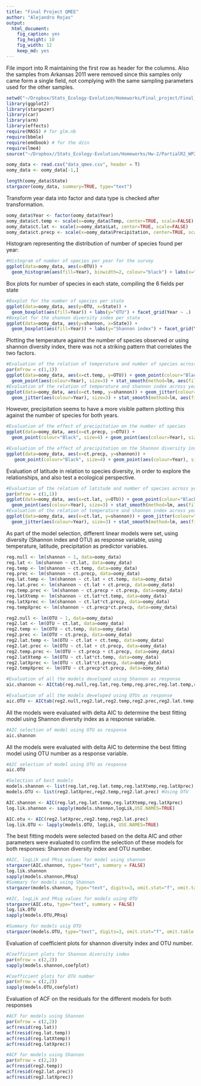 ```yaml
---
title: "Final Project QMEE"
author: "Alejandro Rojas"
output:
  html_document:
    fig_caption: yes
    fig_height: 10
    fig_width: 12
    keep_md: yes
---
```



File import into R maintaining the first row as header for the columns.  Also the samples from Arkansas 2011 were removed since this samples only came form a single field, not complying with the same sampling parameters used for the other samples.
```r
setwd("~/Dropbox/Stats_Ecology-Evolution/Homeworks/Final_project/Final_Project_QMEE/")
library(ggplot2)
library(stargazer)
library(car)
library(arm)
library(effects)
require(MASS) # for glm.nb
require(bbmle)
require(emdbook) # for the dzin
require(lme4)
source("~/Dropbox//Stats_Ecology-Evolution/Homeworks/Hw-2/PartialR2_WP2012_ID.R")

oomy_data <- read.csv("data_qmee.csv", header = T)
oomy_data <- oomy_data[-1,]
```

```r
length(oomy_data$State)
stargazer(oomy_data, summary=TRUE, type="text")
```

Transform year data into factor and data type is checked after transformation.
```r
oomy_data$Year <- factor(oomy_data$Year)
oomy_data$ct.temp <- scale(x=oomy_data$Temp, center=TRUE, scale=FALSE)
oomy_data$ct.lat <- scale(x=oomy_data$Lat, center=TRUE, scale=FALSE)
oomy_data$ct.precp <- scale(x=oomy_data$Precipitation, center=TRUE, scale=FALSE)
```

Histogram representing the distribution of number of species found per year:
```r
#Histogram of number of species per year for the survey
ggplot(data=oomy_data, aes(x=OTU)) +
  geom_histogram(aes(fill=Year), binwidth=2, colour="black") + labs(x="OTU") + facet_grid(Year ~ .)
```

Box plots for number of species in each state, compiling the 6 fields per state
```r
#Boxplot for the number of species per state
ggplot(data=oomy_data, aes(y=OTU, x=State)) +
  geom_boxplot(aes(fill=Year)) + labs(y="OTU") + facet_grid(Year ~ .)
#Boxplot for the shannon diversity index per state
ggplot(data=oomy_data, aes(y=shannon, x=State)) +
  geom_boxplot(aes(fill=Year)) + labs(y="Shannon index") + facet_grid(Year ~ .)
```

Plotting the temperature against the number of species observed or using shannon diversity index, there was not a striking pattern that correlates the two factors.  
```r
#Evaluation of the relation of temperature and number of species across years
par(mfrow = c(1,1))
ggplot(data=oomy_data, aes(x=ct.temp, y=OTU)) + geom_point(colour="Black", size=4) +
  geom_point(aes(colour=Year), size=3) + stat_smooth(method=lm, aes(fill=Year)) + labs(x="Temperature (ºC)", y="OTU") 
#Evaluation of the relation of temperature and shannon index across years
ggplot(data=oomy_data, aes(x=ct.temp, y=shannon)) + geom_jitter(colour="Black", size=4) +
  geom_jitter(aes(colour=Year), size=3) + stat_smooth(method=lm, aes(fill=Year)) + labs(x="Temperature (ºC)", y="Shannon index") 
```

However, precipitation seems to have a more visible pattern plotting this against the number of species for both years.
```r
#Evaluation of the effect of precipitation on the number of species
ggplot(data=oomy_data, aes(x=ct.precp, y=OTU)) +
  geom_point(colour="Black", size=4) + geom_point(aes(colour=Year), size=3) + stat_smooth(method=lm, aes(fill=Year)) + labs(x="Precipitation (mm)", y="OTU")                                                                     

#Evaluation of the effect of precipitation on the Shannon diversity index
ggplot(data=oomy_data, aes(x=ct.precp, y=shannon)) + 
   geom_point(colour="Black", size=4) + geom_point(aes(colour=Year), size=3) + stat_smooth(method=lm, aes(fill=Year)) + labs(x="Precipitation (mm)", y="Shannon index")
```

Evaluation of latitude in relation to species diversity, in order to explore the relationships, and also test a ecological perspective.
```r
#Evaluation of the relation of latitude and number of species across years
par(mfrow = c(1,1))
ggplot(data=oomy_data, aes(x=ct.lat, y=OTU)) + geom_point(colour="Black", size=4) +
  geom_point(aes(colour=Year), size=3) + stat_smooth(method=lm, aes(fill=Year)) + labs(x="Latitude", y="OTU") 
#Evaluation of the relation of temperature and shannon index across years
ggplot(data=oomy_data, aes(x=ct.lat, y=shannon)) + geom_jitter(colour="Black", size=4) +
  geom_jitter(aes(colour=Year), size=3) + stat_smooth(method=lm, aes(fill=Year)) + labs(x="Latitude", y="Shannon index") 
```

As part of the model selection, different linear models were set, using diversity (Shannon index and OTU) as response variable, using temperature, latitude, precipitation as predictor variables. 
```r
reg.null <- lm(shannon ~ 1, data=oomy_data)
reg.lat <- lm(shannon ~ ct.lat, data=oomy_data)
reg.temp <- lm(shannon ~ ct.temp, data=oomy_data)
reg.prec <- lm(shannon ~ ct.precp, data=oomy_data)
reg.lat.temp <- lm(shannon ~ ct.lat + ct.temp, data=oomy_data)
reg.lat.prec <- lm(shannon ~ ct.lat + ct.precp, data=oomy_data)
reg.temp.prec <- lm(shannon ~ ct.precp + ct.precp, data=oomy_data)
reg.latXtemp <- lm(shannon ~ ct.lat*ct.temp, data=oomy_data)
reg.latXprec <- lm(shannon ~ ct.lat*ct.precp, data=oomy_data)
reg.tempXprec <- lm(shannon ~ ct.precp*ct.precp, data=oomy_data)

reg2.null <- lm(OTU ~ 1, data=oomy_data)
reg2.lat <- lm(OTU ~ ct.lat, data=oomy_data)
reg2.temp <- lm(OTU ~ ct.temp, data=oomy_data)
reg2.prec <- lm(OTU ~ ct.precp, data=oomy_data)
reg2.lat.temp <- lm(OTU ~ ct.lat + ct.temp, data=oomy_data)
reg2.lat.prec <- lm(OTU ~ ct.lat + ct.precp, data=oomy_data)
reg2.temp.prec <- lm(OTU ~ ct.precp + ct.precp, data=oomy_data)
reg2.latXtemp <- lm(OTU ~ ct.lat*ct.temp, data=oomy_data)
reg2.latXprec <- lm(OTU ~ ct.lat*ct.precp, data=oomy_data)
reg2.tempXprec <- lm(OTU ~ ct.precp*ct.precp, data=oomy_data)
```


```r
#Evaluation of all the models developed using Shannon as response
aic.shannon <- AICtab(reg.null,reg.lat,reg.temp,reg.prec,reg.lat.temp,reg.lat.prec,reg.temp.prec,reg.latXtemp,reg.latXprec,reg.tempXprec, weights=TRUE)

#Evaluation of all the models developed using OTUs as response
aic.OTU <- AICtab(reg2.null,reg2.lat,reg2.temp,reg2.prec,reg2.lat.temp,reg2.lat.prec,reg2.temp.prec,reg2.latXtemp,reg2.latXprec,reg2.tempXprec, weights=TRUE)
```

All the models were evaluated with delta AIC to determine the best fitting model using Shannon diversity index as a response variable.
```r
#AIC selection of model using OTU as response
aic.shannon
```

All the models were evaluated with delta AIC to determine the best fitting model using OTU number as a response variable.
```r
#AIC selection of model using OTU as response
aic.OTU
```

```r
#Selection of best models
models.shannon <- list(reg.lat,reg.lat.temp,reg.latXtemp,reg.latXprec) #Using shannon index
models.OTU <- list(reg2.latXprec,reg2.temp,reg2.lat.prec) #Using OTU

AIC.shannon <- AIC(reg.lat,reg.lat.temp,reg.latXtemp,reg.latXprec)
log.lik.shannon <- sapply(models.shannon,logLik,USE.NAMES=TRUE)

AIC.otu <- AIC(reg2.latXprec,reg2.temp,reg2.lat.prec)
log.lik.OTU <- lapply(models.OTU, logLik, USE.NAMES=TRUE)
```


The best fitting models were selected based on the delta AIC and other parameters were evaluated to confirm the selection of these models for both responses: Shannon diversity index and OTU number.
```r
#AIC, logLik and PRsq values for model using shannon
stargazer(AIC.shannon, type="text", summary = FALSE)
log.lik.shannon
sapply(models.shannon,PRsq)
#Summary for models using Shannon
stargazer(models.shannon, type="text", digits=3, omit.stat="f", omit.table.layout="n")

#AIC, logLik and PRsq values for models using OTU
stargazer(AIC.otu, type="text", summary = FALSE)
log.lik.OTU
sapply(models.OTU,PRsq)

#Summary for models usig OTU
stargazer(models.OTU, type="text", digits=3, omit.stat="f", omit.table.layout="n")
```

Evaluation of coefficient plots for shannon diversity index and OTU number.
```r
#Coefficient plots for Shannon diversity index
par(mfrow = c(2,2))
sapply(models.shannon,coefplot)

#Coefficient plots for OTU number
par(mfrow = c(2,2))
sapply(models.OTU,coefplot)
```

Evaluation of ACF on the residuals for the different models for both responses
```r
#ACF for models using Shannon
par(mfrow = c(2,2))
acf(resid(reg.lat))
acf(resid(reg.lat.temp))
acf(resid(reg.latXtemp))
acf(resid(reg.latXprec))

#ACF for models using Shannon
par(mfrow = c(2,2))
acf(resid(reg2.temp))
acf(resid(reg2.lat.prec))
acf(resid(reg2.latXprec))
```


